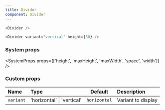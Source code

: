 ```yaml
---
title: Divider
component: Divider
---
```


```js live=true
<Divider />
```

```js live=true
<Divider variant="vertical" height={50} />
```

### System props

<SystemProps props={['height', 'maxHeight', 'maxWidth', 'space', 'width']} />

### Custom props

| Name      | Type                       |   Default    | Description        |
| :-------- | :------------------------- | :----------: | :----------------- |
| `variant` | 'horizontal' \| 'vertical' | `horizontal` | Variant to display |
